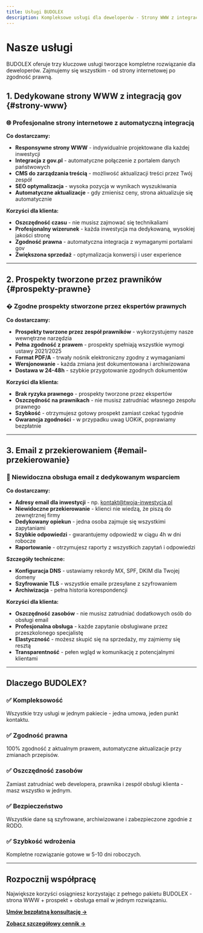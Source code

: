 ```yaml
---
title: Usługi BUDOLEX
description: Kompleksowe usługi dla deweloperów - Strony WWW z integracją gov, Prospekty tworzone przez prawników, Email z przekierowaniem.
---
```



<Head>
  <title>Usługi dla deweloperów - BUDOLEX</title>
  <meta name="description" content="Dedykowane strony WWW z integracją gov, prospekty tworzone przez prawników, email z przekierowaniem - kompleksowe usługi dla deweloperów." />
</Head>

# Nasze usługi

BUDOLEX oferuje trzy kluczowe usługi tworzące kompletne rozwiązanie dla deweloperów. Zajmujemy się wszystkim - od strony internetowej po zgodność prawną.

## 1. Dedykowane strony WWW z integracją gov {#strony-www}

### 🌐 Profesjonalne strony internetowe z automatyczną integracją

**Co dostarczamy:**
- **Responsywne strony WWW** - indywidualnie projektowane dla każdej inwestycji
- **Integracja z gov.pl** - automatyczne połączenie z portalem danych państwowych
- **CMS do zarządzania treścią** - możliwość aktualizacji treści przez Twój zespół
- **SEO optymalizacja** - wysoka pozycja w wynikach wyszukiwania
- **Automatyczne aktualizacje** - gdy zmienisz ceny, strona aktualizuje się automatycznie

**Korzyści dla klienta:**
- **Oszczędność czasu** - nie musisz zajmować się technikaliami
- **Profesjonalny wizerunek** - każda inwestycja ma dedykowaną, wysokiej jakości stronę
- **Zgodność prawna** - automatyczna integracja z wymaganymi portalami gov
- **Zwiększona sprzedaż** - optymalizacja konwersji i user experience

---

## 2. Prospekty tworzone przez prawników {#prospekty-prawne}

### � Zgodne prospekty stworzone przez ekspertów prawnych

**Co dostarczamy:**
- **Prospekty tworzone przez zespół prawników** - wykorzystujemy nasze wewnętrzne narzędzia
- **Pełna zgodność z prawem** - prospekty spełniają wszystkie wymogi ustawy 2021/2025
- **Format PDF/A** - trwały nośnik elektroniczny zgodny z wymaganiami
- **Wersjonowanie** - każda zmiana jest dokumentowana i archiwizowana
- **Dostawa w 24-48h** - szybkie przygotowanie zgodnych dokumentów

**Korzyści dla klienta:**
- **Brak ryzyka prawnego** - prospekty tworzone przez ekspertów
- **Oszczędność na prawnikach** - nie musisz zatrudniać własnego zespołu prawnego
- **Szybkość** - otrzymujesz gotowy prospekt zamiast czekać tygodnie
- **Gwarancja zgodności** - w przypadku uwag UOKiK, poprawiamy bezpłatnie

---

## 3. Email z przekierowaniem {#email-przekierowanie}

### 📧 Niewidoczna obsługa email z dedykowanym wsparciem

**Co dostarczamy:**
- **Adresy email dla inwestycji** - np. kontakt@twoja-inwestycja.pl
- **Niewidoczne przekierowanie** - klienci nie wiedzą, że piszą do zewnętrznej firmy
- **Dedykowany opiekun** - jedna osoba zajmuje się wszystkimi zapytaniami
- **Szybkie odpowiedzi** - gwarantujemy odpowiedź w ciągu 4h w dni robocze
- **Raportowanie** - otrzymujesz raporty z wszystkich zapytań i odpowiedzi

**Szczegóły techniczne:**
- **Konfiguracja DNS** - ustawiamy rekordy MX, SPF, DKIM dla Twojej domeny
- **Szyfrowanie TLS** - wszystkie emaile przesyłane z szyfrowaniem
- **Archiwizacja** - pełna historia korespondencji

**Korzyści dla klienta:**
- **Oszczędność zasobów** - nie musisz zatrudniać dodatkowych osób do obsługi email
- **Profesjonalna obsługa** - każde zapytanie obsługiwane przez przeszkolonego specjalistę
- **Elastyczność** - możesz skupić się na sprzedaży, my zajmiemy się resztą
- **Transparentność** - pełen wgląd w komunikację z potencjalnymi klientami

---

## Dlaczego BUDOLEX?

### ✅ Kompleksowość
Wszystkie trzy usługi w jednym pakiecie - jedna umowa, jeden punkt kontaktu.

### ✅ Zgodność prawna
100% zgodność z aktualnym prawem, automatyczne aktualizacje przy zmianach przepisów.

### ✅ Oszczędność zasobów
Zamiast zatrudniać web developera, prawnika i zespół obsługi klienta - masz wszystko w jednym.

### ✅ Bezpieczeństwo
Wszystkie dane są szyfrowane, archiwizowane i zabezpieczone zgodnie z RODO.

### ✅ Szybkość wdrożenia
Kompletne rozwiązanie gotowe w 5-10 dni roboczych.

---

## Rozpocznij współpracę

Największe korzyści osiągniesz korzystając z pełnego pakietu BUDOLEX - strona WWW + prospekt + obsługa email w jednym rozwiązaniu.

**[Umów bezpłatną konsultację →](/kontakt)**

**[Zobacz szczegółowy cennik →](/cennik)**
